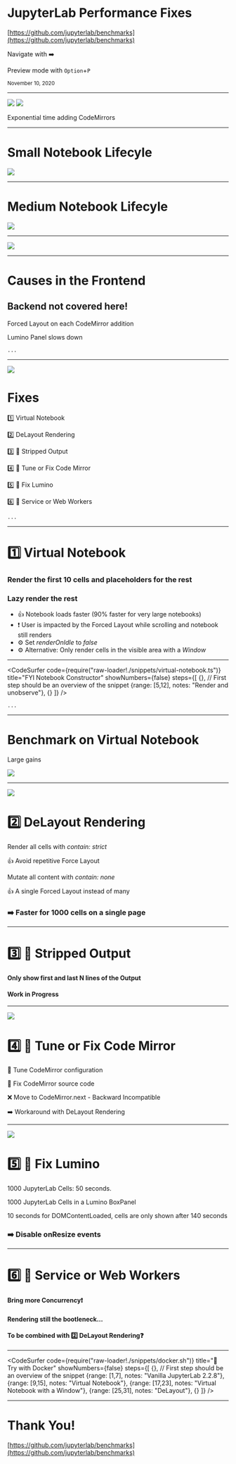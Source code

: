 
# JupyterLab Performance Fixes

<Head>
  <title>Finding the Root Causes of the Issues</title>
</Head>

[https://github.com/jupyterlab/benchmarks](https://github.com/jupyterlab/benchmarks)

Navigate with ➡️

Preview mode with `Option`+`P`

<small>November 10, 2020</small>

---

<Split>
  <div>
    <img src="./images/exp.png"/>
    <img src="./images/codemirrors.png" style={{width: 500}}/>
    <p>Exponential time adding CodeMirrors</p>
  </div>
</Split>

---

# Small Notebook Lifecyle

<img src='images/lifecycle-small-book.png' />

---

# Medium Notebook Lifecyle

<img src='images/lifecycle-medium-book.png' />

---

<Image src='images/profiling-forced-layout.png' />

---


# Causes in the Frontend

## Backend not covered here!

<Appear>
  <p style={{color: 'yellow'}}>Forced Layout on each CodeMirror addition</p>
  <p style={{color: 'yellow'}}>Lumino Panel slows down</p>
</Appear>

```notes
...
```

---


<SplitRight>

<div>
  <img src="./images/fixes-comparison.png"/>
  <h1>Fixes</h1>
  <Appear>
    <p>1️⃣ Virtual Notebook</p>
    <p>2️⃣ DeLayout Rendering</p>
    <p>3️⃣ 🏃 Stripped Output</p>
    <p>4️⃣ 🏃 Tune or Fix Code Mirror</p>
    <p>5️⃣ 🏃 Fix Lumino</p>
    <p>6️⃣ 🚧 Service or Web Workers</p>
  </Appear>
</div>

</SplitRight>

```notes
...
```

---

# 1️⃣ Virtual Notebook

### Render the first 10 cells and placeholders for the rest

### Lazy render the rest

<ul style={{listStyle: 'none'}}>
  <li style={{marginBottom: 50}}>👍 Notebook loads faster (90% faster for very large notebooks)</li>
  <li style={{marginBottom: 50}}>❗ User is impacted by the Forced Layout while scrolling and notebook still renders</li>
  <li>⚙️ Set <em>renderOnIdle</em> to <em>false</em></li>
  <li>⚙️ Alternative: Only render cells in the visible area with a <em>Window</em></li>
</ul>

---

<CodeSurfer
  code={require("raw-loader!./snippets/virtual-notebook.ts")} 
  title="FYI Notebook Constructor"
  showNumbers={false}
  steps={[
    {}, // First step should be an overview of the snippet
    {range: [5,12], notes: "Render and unobserve"},
    {}
  ]}
/>

```notes
...
```

---

<Split>
  <div>
    <h1>Benchmark on Virtual Notebook</h1>
    <p>Large gains</p>
    <img src='images/benchmark-virtual-notebook.png' />
  </div>
</Split>

---

<SplitRight>

<div>
  <img src="./images/codemirror-comparison.png"/>
  <h1>2️⃣ DeLayout Rendering</h1>
  <Appear>
    <p>Render all cells with <em>contain: strict</em></p>
    <p>👍 Avoid repetitive Force Layout</p>
    <p>Mutate all content with <em>contain: none</em></p>
    <p>👍 A single Forced Layout instead of many</p>
    <h3>➡️ Faster for 1000 cells on a single page</h3>
  </Appear>
</div>

</SplitRight>

---

# 3️⃣ 🏃 Stripped Output

#### Only show first and last N lines of the Output

####  Work in Progress

---

<SplitRight>

<div>
  <img src="./images/codemirror-comparison.png"/>
  <h1>4️⃣ 🏃 Tune or Fix Code Mirror</h1>
  <Appear>
    <p>🤷 Tune CodeMirror configuration</p>
    <p>🤷 Fix CodeMirror source code</p>
    <p>❌ Move to CodeMirror.next - Backward Incompatible</p>
    <p>➡️ Workaround with DeLayout Rendering</p>
  </Appear>
</div>

</SplitRight>

---

<SplitRight>

<div>
  <img src="./images/lumino-onresize.png" style={{maxWidth: 800}}/>
  <h1>5️⃣ 🏃 Fix Lumino</h1>
  <Appear>
    <p>1000 JupyterLab Cells: 50 seconds.</p>
    <p>1000 JupyterLab Cells in a Lumino BoxPanel</p>
    <p>10 seconds for DOMContentLoaded, cells are only shown after 140 seconds</p>
    <h3>➡️ Disable onResize events</h3>
  </Appear>
</div>

</SplitRight>

---

# 6️⃣ 🚧 Service or Web Workers

#### Bring more Concurrency❗

#### Rendering still the bootleneck...

#### To be combined with 2️⃣ DeLayout Rendering❓

---

<CodeSurfer
  code={require("raw-loader!./snippets/docker.sh")} 
  title="🐳 Try with Docker"
  showNumbers={false}
  steps={[
    {}, // First step should be an overview of the snippet
    {range: [1,7], notes: "Vanilla JupyterLab 2.2.8"},
    {range: [9,15], notes: "Virtual Notebook"},
    {range: [17,23], notes: "Virtual Notebook with a Window"},
    {range: [25,31], notes: "DeLayout"},
    {}
  ]}
/>

---


# Thank You!

[https://github.com/jupyterlab/benchmarks](https://github.com/jupyterlab/benchmarks)
